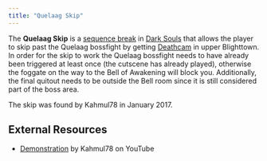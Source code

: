 ```yaml
---
title: "Quelaag Skip"
---
```


The **Quelaag Skip** is a [sequence break](/sequence-break) in [Dark Souls](/darksouls) that allows the player to skip past the Quelaag bossfight by getting [Deathcam](/darksouls/deathcam) in upper Blighttown. In order for the skip to work the Quelaag bossfight needs to have already been triggered at least once (the cutscene has already played), otherwise the foggate on the way to the Bell of Awakening will block you. Additionally, the final quitout needs to be outside the Bell room since it is still considered part of the boss area.

The skip was found by Kahmul78 in January 2017.

## External Resources

- [Demonstration](https://www.youtube.com/watch?v=LvpINMQuRsw) by Kahmul78 on YouTube
